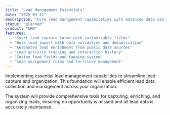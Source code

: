 ```yaml
---
title: "Lead Management Essentials"
date: "2025-03-31"
description: "Core lead management capabilities with advanced data capture and organization features."
status: "planned"
product: "CRM"
features:
  - "Smart lead capture forms with customizable fields"
  - "Bulk lead import with data validation and deduplication"
  - "Automated lead enrichment from public data sources"
  - "Lead activity tracking and interaction history"
  - "Custom lead fields and tagging system"
  - "Lead assignment rules and territory management"
---
```


Implementing essential lead management capabilities to streamline lead capture and organization. This foundation will enable efficient lead data collection and management across your organization.

The system will provide comprehensive tools for capturing, enriching, and organizing leads, ensuring no opportunity is missed and all lead data is accurately maintained.
